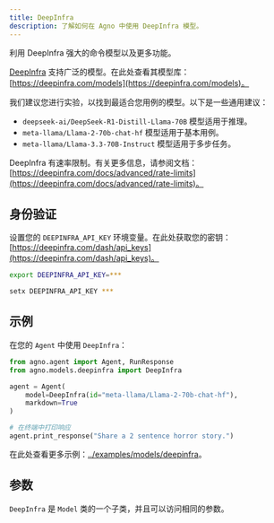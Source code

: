 ```yaml
---
title: DeepInfra
description: 了解如何在 Agno 中使用 DeepInfra 模型。
---
```


利用 DeepInfra 强大的命令模型以及更多功能。

[DeepInfra](https://deepinfra.com) 支持广泛的模型。在此处查看其模型库：[https://deepinfra.com/models](https://deepinfra.com/models)。

我们建议您进行实验，以找到最适合您用例的模型。以下是一些通用建议：

- `deepseek-ai/DeepSeek-R1-Distill-Llama-70B` 模型适用于推理。
- `meta-llama/Llama-2-70b-chat-hf` 模型适用于基本用例。
- `meta-llama/Llama-3.3-70B-Instruct` 模型适用于多步任务。

DeepInfra 有速率限制。有关更多信息，请参阅文档：[https://deepinfra.com/docs/advanced/rate-limits](https://deepinfra.com/docs/advanced/rate-limits)。

## 身份验证

设置您的 `DEEPINFRA_API_KEY` 环境变量。在此处获取您的密钥：[https://deepinfra.com/dash/api_keys](https://deepinfra.com/dash/api_keys)。

<CodeGroup>

```bash Mac
export DEEPINFRA_API_KEY=***
```

```bash Windows
setx DEEPINFRA_API_KEY ***
```

</CodeGroup>

## 示例

在您的 `Agent` 中使用 `DeepInfra`：

<CodeGroup>

```python agent.py
from agno.agent import Agent, RunResponse
from agno.models.deepinfra import DeepInfra

agent = Agent(
    model=DeepInfra(id="meta-llama/Llama-2-70b-chat-hf"),
    markdown=True
)

# 在终端中打印响应
agent.print_response("Share a 2 sentence horror story.")

```

</CodeGroup>

<Note>在此处查看更多示例：[../examples/models/deepinfra](../examples/models/deepinfra)。</Note>

## 参数

<Snippet file="model-deepinfra-params.mdx" />

`DeepInfra` 是 `Model` 类的一个子类，并且可以访问相同的参数。